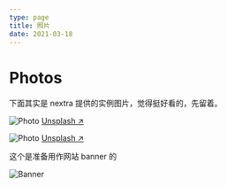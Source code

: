 ```yaml
---
type: page
title: 照片
date: 2021-03-18
---
```


# Photos

下面其实是 nextra 提供的实例图片，觉得挺好看的，先留着。


<Image
  src="/images/photo2.jpg"
  alt="Photo"
  width={1125}
  height={750}
  priority
  className="next-image"
/>
[Unsplash ↗ ](https://unsplash.com/photos/WeYamle9fDM)

<Image
  src="/images/photo.jpg"
  alt="Photo"
  width={1125}
  height={750}
  priority
  className="next-image"
/>
[Unsplash ↗ ](https://unsplash.com/photos/ndN00KmbJ1c)

这个是准备用作网站 banner 的

<Image
  src="/images/banner.jpg"
  alt="Banner"
  width={749}
  height={207}
  className="next-image"
/>
